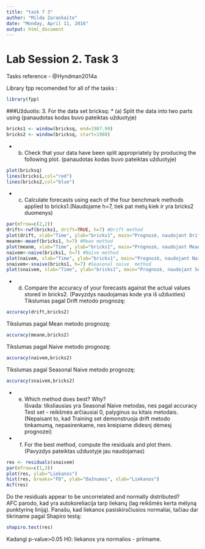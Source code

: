```yaml
---
title: "task 7 3"
author: "Milda Zarankaite"
date: "Monday, April 11, 2016"
output: html_document
---
```

Lab Session 2. Task 3
=====
Tasks reference - @Hyndman2014a

Library fpp recomended for all of the tasks :
```r
library(fpp)
```

###Užduotis:
3. For the data set bricksq:
* (a) Split the data into two parts using (panaudotas kodas buvo pateiktas užduotyje)
```r
bricks1 <- window(bricksq, end=1987.99)
bricks2 <- window(bricksq, start=1988)
```

* (b) Check that your data have been split appropriately by producing
the following plot. (panaudotas kodas buvo pateiktas užduotyje)
```r
plot(bricksq)
lines(bricks1,col="red")
lines(bricks2,col="blue")
```

* (c) Calculate forecasts using each of the four benchmark methods applied to bricks1.(Naudojame h=7, tiek pat metų kiek ir yra bricks2 duomenys)
```r
par(mfrow=c(2,2))
drift<-rwf(bricks1, drift=TRUE, h=7) #Drift method
plot(drift, xlab="Time", ylab="bricks1", main="Prognozė, naudojant Drift metodą")
meanm<-meanf(bricks1, h=7) #Mean method
plot(meanm, xlab="Time", ylab="bricks1", main="Prognozė, naudojant Mean metodą")
naivem<-naive(bricks1, h=7) #Naive method
plot(naivem, xlab="Time", ylab="bricks1", main="Prognozė, naudojant Naive metodą")
snaivem<-snaive(bricks1, h=7) #Seasonal naive  method
plot(snaivem, xlab="Time", ylab="bricks1", main="Prognozė, naudojant Seasonal naive metodą")
```

* (d) Compare the accuracy of your forecasts against the actual values stored in bricks2. (Pavyzdys naudojamas kode yra iš užduoties)
Tikslumas pagal Drift metodo prognozę:
```r
accuracy(drift,bricks2)
```
Tikslumas pagal Mean metodo prognozę:
```r
accuracy(meanm,bricks2)
```
Tikslumas pagal Naive metodo prognozę:
```r
accuracy(naivem,bricks2)
```
Tikslumas pagal Seasonal Naive metodo prognozę:
```r
accuracy(snaivem,bricks2)
```
* (e) Which method does best? Why?  
Išvada: tiksliausias yra Seasonal Naive metodas, nes pagal accuracy Test set -  reikšmės arčiausiai 0, palyginus su kitais metodais. (Nepaisant to, kad Training set demonstruoja drift metodo tinkamumą, nepasirenkame, nes kreipiame didesnį dėmesį prognozei)  
* (f) For the best method, compute the residuals and plot them. (Pavyzdys pateiktas užduotyje jau naudojamas)
```r
res <- residuals(snaivem)
par(mfrow=c(1,3))
plot(res, ylab="Liekanos")
hist(res, breaks="FD", ylab="Dažnumas", xlab="Liekanos")
Acf(res)
```

Do the residuals appear to be uncorrelated and normally distributed?    
AFC parodo, kad yra autokoreliacija tarp liekanų (lag reikšmės kerta mėlyną punktyrinę liniją). 
Panašu, kad liekanos pasiskirsčiusios normaliai, tačiau dar tikriname pagal Shapiro testą:
```r
shapiro.test(res)
```
Kadangi p-value>0.05 H0: liekanos yra normalios - priimame.